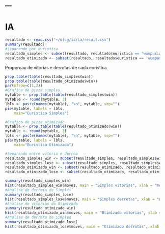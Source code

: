 ---
---
IA
=======================================================
```r
resultado <- read.csv("~/ufcg/ia/ia/result.csv")
summary(resultado)
#separando por euristica 
resultado_simples <- subset(resultado, resultado$euristica == 'wumpusiasimple')
resultado_otimizado <- subset(resultado, resultado$euristica == 'wumpusiaoptimized')
```

Proporcao de vitorias e derrotas de cada euristica

```r
prop.table(table(resultado_simples$win))
prop.table(table(resultado_otimizado$win))
par(mfrow=c(1,2))
#Grafico de pizza simples
mytable <- prop.table(table(resultado_simples$win))
mytable <- round(mytable, 3)
lbls <- paste(names(mytable), "\n", mytable, sep="")
pie(mytable, labels = lbls, 
    main="Euristica Simples")

#Grafico de pizza otimizado
mytable <- prop.table(table(resultado_otimizado$win))
mytable <- round(mytable, 3)
lbls <- paste(names(mytable), "\n", mytable, sep="")
pie(mytable, labels = lbls, 
    main="Euristica Otimizada")
```

```r
#Separando entre vitoria e derroa
resultado_simples_win <- subset(resultado_simples, resultado_simples$win == 'true')
resultado_simples_lose <- subset(resultado_simples, resultado_simples$win == 'false')
resultado_otimizado_win <- subset(resultado_otimizado, resultado_otimizado$win == 'true')
resultado_otimizado_lose <- subset(resultado_otimizado, resultado_otimizado$win == 'false')
```

```r
summary(resultado_simples_win)
hist(resultado_simples_win$moves, main = "Simples vitorias", xlab = "moves")
#Analise de derrota do Simples
summary(resultado_simples_lose)
hist(resultado_simples_lose$moves, main = "Simples derrotas", xlab = "moves")
#Analise de vitorias do Otimizado
summary(resultado_otimizado_win)
hist(resultado_otimizado_win$moves, main = "Otimizado vitorias", xlab = "moves")
#Analise de derrora do Simples
summary(resultado_otimizado_lose)
hist(resultado_otimizado_lose$moves, main = "Otimizado derrotas", xlab = "moves")
```
